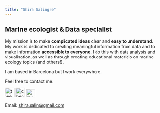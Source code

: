 ```yaml
---
title: "Shira Salingre"
---
```


## Marine ecologist & Data specialist

My mission is to make **complicated ideas** clear and **easy to understand**. My work is dedicated to creating meaningful information from data and to make information **accessible to everyone**. I do this with data analysis and visualisation, as well as through creating educational materials on marine ecology topics (and others!).

I am based in Barcelona but I work everywhere.

Feel free to contact me.

[![tweet me](images/Twitter%20social%20icons%20-%20circle%20-%20blue.png){alt="tweet me" width="30"}](https://twitter.com/shira_salin) [![check my github](images/GitHub-Mark-120px-plus.png){alt="check my github" width="30"}](https://github.com/shirasal) [![my linkedin](images/LI-In-Bug.png){alt="my linkedin" width="30" height="26"}](https://www.linkedin.com/in/shira-salingre/)

Email: [shira.salin\@gmail.com](mailto:shira.salin@gmail.com)
